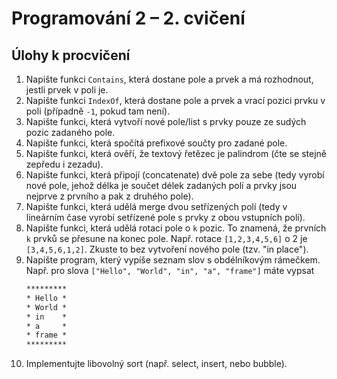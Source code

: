 
<Head>
  <title>Cvičení NPRG031 – Programování 2 – Michal Töpfer</title>
</Head>

# Programování 2 &ndash; 2. cvičení

## Úlohy k procvičení

1. Napište funkci `Contains`, která dostane pole a prvek a má rozhodnout, jestli prvek v poli je.
2. Napište funkci `IndexOf`, která dostane pole a prvek a vrací pozici prvku v poli (případně `-1`, pokud tam není).
3. Napište funkci, která vytvoří nové pole/list s prvky pouze ze sudých pozic zadaného pole.
4. Napište funkci, která spočítá prefixové součty pro zadané pole.
5. Napište funkci, která ověří, že textový řetězec je palindrom (čte se stejně zepředu i zezadu).
6. Napište funkci, která připojí (concatenate) dvě pole za sebe (tedy vyrobí nové pole, jehož délka je součet délek zadaných polí a prvky jsou nejprve z prvního a pak z druhého pole).
7. Napište funkci, která udělá merge dvou setřízených polí (tedy v lineárním čase vyrobí setřízené pole s prvky z obou vstupních polí).
8. Napište funkci, která udělá rotaci pole o `k` pozic. To znamená, že prvních `k` prvků se přesune na konec pole. Např. rotace `[1,2,3,4,5,6]` o 2 je `[3,4,5,6,1,2]`. Zkuste to bez vytvoření nového pole (tzv. "in place").
9. Napište program, který vypíše seznam slov s obdélníkovým rámečkem. Např. pro slova `["Hello", "World", "in", "a", "frame"]` máte vypsat
   ```txt
   *********
   * Hello *
   * World *
   * in    *
   * a     *
   * frame *
   *********
   ```
10. Implementujte libovolný sort (např. select, insert, nebo bubble).
